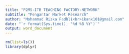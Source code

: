 ```yaml
---
title: "P2MS-ITB TEACHING FACTORY-NETWORK"
subtitle: "Pengantar Market Research"
author: "Mohammad Rizka Fadhli<br>ikanx101@gmail.com"
date: "`r format(Sys.time(), '%d %B %Y')`"
output: word_document
---
```


```r
rm(list=ls())
library(dplyr)
```


